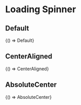 


<Meta title="Components/Loading Spinner" />

# Loading Spinner

## Default

<Canvas withSource="open">
  <Story
    name="Default"
    decorators={[Grid(2)]}
    parameters={{
      docs: {
        source: {
          code: Default,
        },
      },
    }}
  >
    {() => Default}
  </Story>
</Canvas>

## CenterAligned

<Canvas withSource="open">
  <Story
    name="CenterAligned"
    decorators={[Grid(2)]}
    parameters={{
      docs: {
        source: {
          code: CenterAligned,
        },
      },
    }}
  >
    {() => CenterAligned}
  </Story>
</Canvas>

## AbsoluteCenter

<Canvas withSource="open">
  <Story name="AbsoluteCenter">{() => AbsoluteCenter}</Story>
</Canvas>
